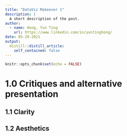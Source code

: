 ```yaml
---
title: "DataViz Makeover 1"
description: |
  A short description of the post.
author:
  - name: Hong, Yun Ting
    url: https://www.linkedin.com/in/yuntinghong/
date: 05-29-2021
output:
  distill::distill_article:
    self_contained: false
---
```



```r
knitr::opts_chunk$set(echo = FALSE)
```

# 1.0 Critiques and alternative presentation

## 1.1 Clarity


## 1.2 Aesthetics 


